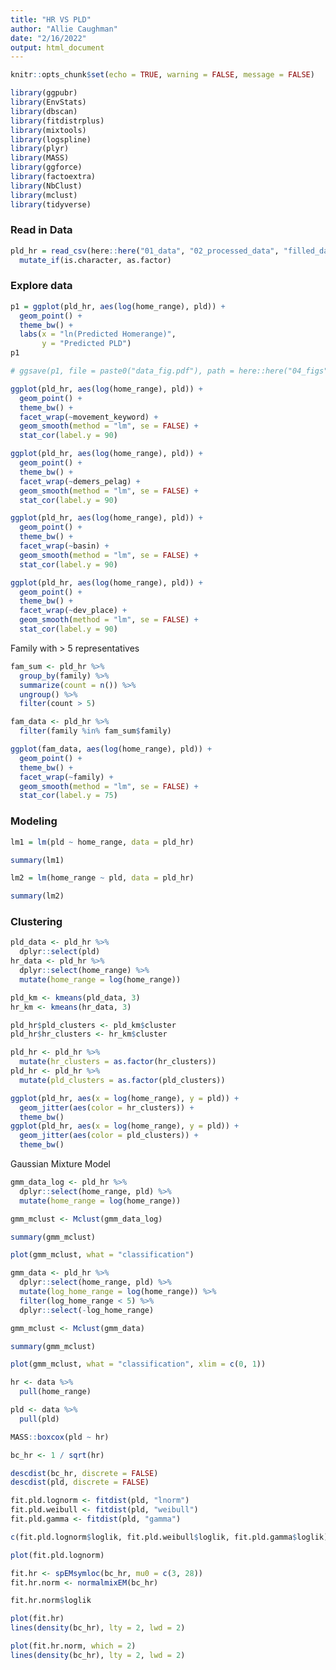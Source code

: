 ```yaml
---
title: "HR VS PLD"
author: "Allie Caughman"
date: "2/16/2022"
output: html_document
---
```


```r
knitr::opts_chunk$set(echo = TRUE, warning = FALSE, message = FALSE)

library(ggpubr)
library(EnvStats)
library(dbscan)
library(fitdistrplus)
library(mixtools)
library(logspline)
library(plyr)
library(MASS)
library(ggforce)
library(factoextra)
library(NbClust)
library(mclust)
library(tidyverse)
```

### Read in Data

```r
pld_hr = read_csv(here::here("01_data", "02_processed_data", "filled_data2.csv")) %>%
  mutate_if(is.character, as.factor)
```

### Explore data

```r
p1 = ggplot(pld_hr, aes(log(home_range), pld)) +
  geom_point() +
  theme_bw() +
  labs(x = "ln(Predicted Homerange)",
       y = "Predicted PLD")
p1

# ggsave(p1, file = paste0("data_fig.pdf"), path = here::here("04_figs"))
```


```r
ggplot(pld_hr, aes(log(home_range), pld)) +
  geom_point() +
  theme_bw() +
  facet_wrap(~movement_keyword) +
  geom_smooth(method = "lm", se = FALSE) +
  stat_cor(label.y = 90)
```

```r
ggplot(pld_hr, aes(log(home_range), pld)) +
  geom_point() +
  theme_bw() +
  facet_wrap(~demers_pelag) +
  geom_smooth(method = "lm", se = FALSE) +
  stat_cor(label.y = 90)
```

```r
ggplot(pld_hr, aes(log(home_range), pld)) +
  geom_point() +
  theme_bw() +
  facet_wrap(~basin) +
  geom_smooth(method = "lm", se = FALSE) +
  stat_cor(label.y = 90)
```

```r
ggplot(pld_hr, aes(log(home_range), pld)) +
  geom_point() +
  theme_bw() +
  facet_wrap(~dev_place) +
  geom_smooth(method = "lm", se = FALSE) +
  stat_cor(label.y = 90)
```

Family with > 5 representatives

```r
fam_sum <- pld_hr %>%
  group_by(family) %>%
  summarize(count = n()) %>%
  ungroup() %>%
  filter(count > 5)

fam_data <- pld_hr %>%
  filter(family %in% fam_sum$family)
```

```r
ggplot(fam_data, aes(log(home_range), pld)) +
  geom_point() +
  theme_bw() +
  facet_wrap(~family) +
  geom_smooth(method = "lm", se = FALSE) +
  stat_cor(label.y = 75)
```

### Modeling

```r
lm1 = lm(pld ~ home_range, data = pld_hr)

summary(lm1)

lm2 = lm(home_range ~ pld, data = pld_hr)

summary(lm2)
```


### Clustering 

```r
pld_data <- pld_hr %>%
  dplyr::select(pld)
hr_data <- pld_hr %>%
  dplyr::select(home_range) %>%
  mutate(home_range = log(home_range))

pld_km <- kmeans(pld_data, 3)
hr_km <- kmeans(hr_data, 3)

pld_hr$pld_clusters <- pld_km$cluster
pld_hr$hr_clusters <- hr_km$cluster

pld_hr <- pld_hr %>%
  mutate(hr_clusters = as.factor(hr_clusters))
pld_hr <- pld_hr %>%
  mutate(pld_clusters = as.factor(pld_clusters))

ggplot(pld_hr, aes(x = log(home_range), y = pld)) +
  geom_jitter(aes(color = hr_clusters)) +
  theme_bw()
ggplot(pld_hr, aes(x = log(home_range), y = pld)) +
  geom_jitter(aes(color = pld_clusters)) +
  theme_bw()
```

Gaussian Mixture Model

```r
gmm_data_log <- pld_hr %>%
  dplyr::select(home_range, pld) %>%
  mutate(home_range = log(home_range))

gmm_mclust <- Mclust(gmm_data_log)

summary(gmm_mclust)

plot(gmm_mclust, what = "classification")
```

```r
gmm_data <- pld_hr %>%
  dplyr::select(home_range, pld) %>%
  mutate(log_home_range = log(home_range)) %>%
  filter(log_home_range < 5) %>%
  dplyr::select(-log_home_range)

gmm_mclust <- Mclust(gmm_data)

summary(gmm_mclust)

plot(gmm_mclust, what = "classification", xlim = c(0, 1))
```



```r
hr <- data %>%
  pull(home_range)

pld <- data %>%
  pull(pld)

MASS::boxcox(pld ~ hr)

bc_hr <- 1 / sqrt(hr)
```

```r
descdist(bc_hr, discrete = FALSE)
descdist(pld, discrete = FALSE)

fit.pld.lognorm <- fitdist(pld, "lnorm")
fit.pld.weibull <- fitdist(pld, "weibull")
fit.pld.gamma <- fitdist(pld, "gamma")

c(fit.pld.lognorm$loglik, fit.pld.weibull$loglik, fit.pld.gamma$loglik)

plot(fit.pld.lognorm)
```

```r
fit.hr <- spEMsymloc(bc_hr, mu0 = c(3, 28))
fit.hr.norm <- normalmixEM(bc_hr)

fit.hr.norm$loglik

plot(fit.hr)
lines(density(bc_hr), lty = 2, lwd = 2)

plot(fit.hr.norm, which = 2)
lines(density(bc_hr), lty = 2, lwd = 2)
```
